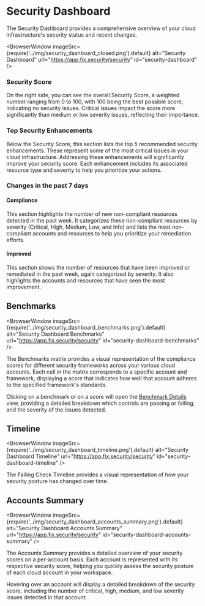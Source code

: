 
# Security Dashboard

The Security Dashboard provides a comprehensive overview of your cloud infrastructure's security status and recent changes.

<BrowserWindow 
    imageSrc={require('../img/security_dashboard_closed.png').default}
    alt="Security Dashboard"
    url="https://app.fix.security/security"
    id="security-dashboard"
/>

### Security Score

On the right side, you can see the overall Security Score, a weighted number ranging from 0 to 100, with 100 being the best possible score, indicating no security issues. Critical issues impact the score more significantly than medium or low severity issues, reflecting their importance.

### Top Security Enhancements

Below the Security Score, this section lists the top 5 recommended security enhancements. These represent some of the most critical issues in your cloud infrastructure. Addressing these enhancements will significantly improve your security score. Each enhancement includes its associated resource type and severity to help you prioritize your actions.

### Changes in the past 7 days

#### Compliance

This section highlights the number of new non-compliant resources detected in the past week. It categorizes these non-compliant resources by severity (Critical, High, Medium, Low, and Info) and lists the most non-compliant accounts and resources to help you prioritize your remediation efforts.

#### Improved

This section shows the number of resources that have been improved or remediated in the past week, again categorized by severity. It also highlights the accounts and resources that have seen the most improvement.

## Benchmarks

<BrowserWindow 
    imageSrc={require('../img/security_dashboard_benchmarks.png').default}
    alt="Security Dashboard Benchmarks"
    url="https://app.fix.security/security"
    id="security-dashboard-benchmarks"
/>

The Benchmarks matrix provides a visual representation of the compliance scores for different security frameworks across your various cloud accounts. Each cell in the matrix corresponds to a specific account and framework, displaying a score that indicates how well that account adheres to the specified framework's standards.

Clicking on a benchmark or on a score will open the [Benchmark Details](/ui/security/benchmark) view, providing a detailed breakdown which controls are passing or failing, and the severity of the issues detected.

## Timeline

<BrowserWindow 
    imageSrc={require('../img/security_dashboard_timeline.png').default}
    alt="Security Dashboard Timeline"
    url="https://app.fix.security/security"
    id="security-dashboard-timeline"
/>

The Failing Check Timeline provides a visual representation of how your security posture has changed over time.

## Accounts Summary

<BrowserWindow 
    imageSrc={require('../img/security_dashboard_accounts_summary.png').default}
    alt="Security Dashboard Accounts Summary"
    url="https://app.fix.security/security"
    id="security-dashboard-accounts-summary"
/>

The Accounts Summary provides a detailed overview of your security scores on a per-account basis. Each account is represented with its respective security score, helping you quickly assess the security posture of each cloud account in your workspace.

Hovering over an account will display a detailed breakdown of the security score, including the number of critical, high, medium, and low severity issues detected in that account.
